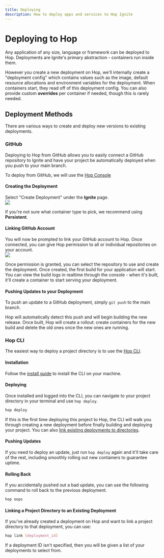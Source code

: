 ```yaml
---
title: Deploying
description: How to deploy apps and services to Hop Ignite
---
```



# Deploying to Hop

Any application of any size, language or framework can be deployed to Hop. Deployments are Ignite's primary abstraction - containers run inside them. 

However you create a new deployment on Hop, we'll internally create a "deployment config" which contains values such as the image, default resource allocations and environment variables for the deployment. When containers start, they read off of this deployment config. You can also provide custom **overrides** per container if needed, though this is rarely needed.

## Deployment Methods

There are various ways to create and deploy new versions to existing deployments.

### GitHub

Deploying to Hop from GitHub allows you to easily connect a GitHub repository to Ignite and have your project be automatically deployed when you push to your main branch.

To deploy from GitHub, we will use the [Hop Console](https://console.hop.io)

#### Creating the Deployment
Select "Create Deployment" under the **Ignite** page.
<br/>
<Image src={createDeployment}/>

If you're not sure what container type to pick, we recommend using **Persistent**.

#### Linking GitHub Account

You will now be prompted to link your GitHub account to Hop. Once connected, you can give Hop permission to all or individual repositories on your account.
<br/>
<Image src={authorizingGitHub}/>

Once permission is granted, you can select the repository to use and create the deployment. Once created, the first build for your application will start. You can view the build logs in realtime through the console - when it's built, it'll create a container to start serving your deployment.

#### Pushing Updates to your Deployment
To push an update to a GitHub deployment, simply `git push` to the main branch.

 Hop will automatically detect this push and will begin building the new release. Once built, Hop will create a rollout: create containers for the new build and delete the old ones once the new ones are running.


### Hop CLI

The easiest way to deploy a project directory is to use the [Hop CLI](/cli). 

#### Installation
Follow the [install guide](/cli#install) to install the CLI on your machine.

#### Deploying
Once installed and logged into the CLI, you can navigate to your project directory in your terminal and use `hop deploy`.

```sh
hop deploy
```

If this is the first time deploying this project to Hop, the CLI will walk you through creating a new deployment before finally building and deploying your project. You can also [link existing deployments to directories](#linking-a-project-directory-to-an-existing-deployment).

#### Pushing Updates

If you need to deploy an update, just run `hop deploy` again and it'll take care of the rest, including smoothly rolling out new containers to guarantee uptime.

#### Rolling Back

If you accidentally pushed out a bad update, you can use the following command to roll back to the previous deployment.

```sh
hop oops
```

#### Linking a Project Directory to an Existing Deployment
If you've already created a deployment on Hop and want to link a project directory to that deployment, you can use:

```sh
hop link [deployment_id]
```

If a deployment ID isn't specified, then you will be given a list of your deployments to select from.